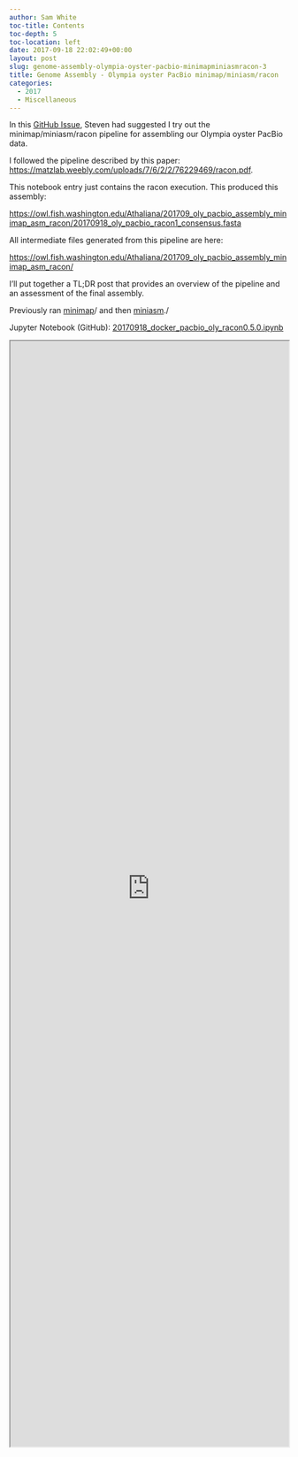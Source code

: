 ```yaml
---
author: Sam White
toc-title: Contents
toc-depth: 5
toc-location: left
date: 2017-09-18 22:02:49+00:00
layout: post
slug: genome-assembly-olympia-oyster-pacbio-minimapminiasmracon-3
title: Genome Assembly - Olympia oyster PacBio minimap/miniasm/racon
categories:
  - 2017
  - Miscellaneous
---
```


In this [GitHub Issue](https://github.com/RobertsLab/project-olympia.oyster-genomic/issues/29), Steven had suggested I try out the minimap/miniasm/racon pipeline for assembling our Olympia oyster PacBio data.

I followed the pipeline described by this paper: [https://matzlab.weebly.com/uploads/7/6/2/2/76229469/racon.pdf](http://matzlab.weebly.com/uploads/7/6/2/2/76229469/racon.pdf).

This notebook entry just contains the racon execution. This produced this assembly:

[https://owl.fish.washington.edu/Athaliana/201709_oly_pacbio_assembly_minimap_asm_racon/20170918_oly_pacbio_racon1_consensus.fasta](http://owl.fish.washington.edu/Athaliana/201709_oly_pacbio_assembly_minimap_asm_racon/20170918_oly_pacbio_racon1_consensus.fasta)

All intermediate files generated from this pipeline are here:

[https://owl.fish.washington.edu/Athaliana/201709_oly_pacbio_assembly_minimap_asm_racon/](http://owl.fish.washington.edu/Athaliana/201709_oly_pacbio_assembly_minimap_asm_racon/)

I'll put together a TL;DR post that provides an overview of the pipeline and an assessment of the final assembly.

Previously ran [minimap](https://robertslab.github.io/sams-notebook/posts/2017/2017-09-07-genome-assembly-olympia-oyster-pacbio-minimapminiasmracon/)/
 and then [miniasm](https://robertslab.github.io/sams-notebook/posts/2017/2017-09-18-genome-assembly-olympia-oyster-pacbio-minimapminiasmracon-2/)./

Jupyter Notebook (GitHub): [20170918_docker_pacbio_oly_racon0.5.0.ipynb](https://github.com/sr320/LabDocs/blob/master/jupyter_nbs/sam/20170918_docker_pacbio_oly_racon0.5.0.ipynb)

<iframe src="https://render.githubusercontent.com/view/ipynb?commit=746136fffd23a4c07396158cda484b1db0004314&enc;_url=68747470733a2f2f7261772e67697468756275736572636f6e74656e742e636f6d2f73723332302f4c6162446f63732f373436313336666666643233613463303733393631353863646134383462316462303030343331342f6a7570797465725f6e62732f73616d2f32303137303931385f646f636b65725f70616362696f5f6f6c795f7261636f6e302e352e302e6970796e62&nwo;=sr320%2FLabDocs&path;=jupyter_nbs%2Fsam%2F20170918_docker_pacbio_oly_racon0.5.0.ipynb&repository;_id=13746500&repository;_type=Repository#558632bf-feb4-41fc-ab2c-2ac0f88eae59" width="100%" height="2000" scrolling="yes"></iframe>
